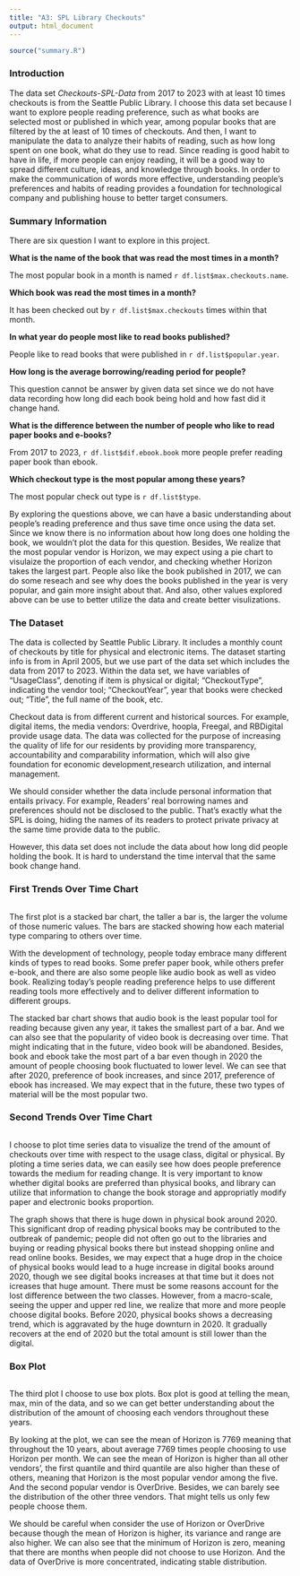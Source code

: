 ```yaml
---
title: "A3: SPL Library Checkouts"
output: html_document
---
```


```r
source("summary.R")
```

### Introduction

The data set *Checkouts-SPL-Data* from 2017 to 2023 with at least 10 times checkouts is from the Seattle Public Library. I choose this data set because I want to explore people reading preference, such as what books are selected most or published in which year, among popular books that are filtered by the at least of 10 times of checkouts. And then, I want to manipulate the data to analyze their habits of reading, such as how long spent on one book, what do they use to read. Since reading is good habit to have in life, if more people can enjoy reading, it will be a good way to spread different culture, ideas, and knowledge through books. In order to make the communication of words more effective, understanding people's preferences and habits of reading provides a foundation for technological company and publishing house to better target consumers.

### Summary Information

There are six question I want to explore in this project.

**What is the name of the book that was read the most times in a month?**

The most popular book in a month is named `r df.list$max.checkouts.name`.

**Which book was read the most times in a month?**

It has been checked out by `r df.list$max.checkouts` times within that month.

**In what year do people most like to read books published?**

People like to read books that were published in `r df.list$popular.year`.

**How long is the average borrowing/reading period for people?**

This question cannot be answer by given data set since we do not have data recording how long did each book being hold and how fast did it change hand.

**What is the difference between the number of people who like to read paper books and e-books?**

From 2017 to 2023, `r df.list$dif.ebook.book` more people prefer reading paper book than ebook.

**Which checkout type is the most popular among these years?**

The most popular check out type is `r df.list$type`.

By exploring the questions above, we can have a basic understanding about people's reading preference and thus save time once using the data set. Since we know there is no information about how long does one holding the book, we wouldn't plot the data for this question. Besides, We realize that the most popular vendor is Horizon, we may expect using a pie chart to visulaize the proportion of each vendor, and checking whether Horizon takes the largest part. People also like the book published in 2017, we can do some reseach and see why does the books published in the year is very popular, and gain more insight about that. And also, other values explored above can be use to better utilize the data and create better visulizations.

### The Dataset

The data is collected by Seattle Public Library. It includes a monthly count of checkouts by title for physical and electronic items. The dataset starting info is from in April 2005, but we use part of the data set which includes the data from 2017 to 2023. Within the data set, we have variables of "UsageClass", denoting if item is physical or digital; "CheckoutType", indicating the vendor tool; "CheckoutYear", year that books were checked out; "Title", the full name of the book, etc.

Checkout data is from different current and historical sources. For example, digital items, the media vendors: Overdrive, hoopla, Freegal, and RBDigital provide usage data. The data was collected for the purpose of increasing the quality of life for our residents by providing more transparency, accountability and comparability information, which will also give foundation for economic development,research utilization, and internal management.

We should consider whether the data include personal information that entails privacy. For example, Readers' real borrowing names and preferences should not be disclosed to the public. That's exactly what the SPL is doing, hiding the names of its readers to protect private privacy at the same time provide data to the public.

However, this data set does not include the data about how long did people holding the book. It is hard to understand the time interval that the same book change hand.

### First Trends Over Time Chart

```r
```

The first plot is a stacked bar chart, the taller a bar is, the larger the volume of those numeric values. The bars are stacked showing how each material type comparing to others over time. 

With the development of technology, people today embrace many different kinds of types to read books. Some prefer paper book, while others prefer e-book, and there are also some people like audio book as well as video book. Realizing today's people reading preference helps to use different reading tools more effectively and to deliver different information to different groups.

The stacked bar chart shows that audio book is the least popular tool for reading because given any year, it takes the smallest part of a bar. And we can also see that the popularity of video book is decreasing over time. That might indicating that in the future, video book will be abandoned. Besides, book and ebook take the most part of a bar even though in 2020 the amount of people choosing book fluctuated to lower level. We can see that after 2020, preference of book increases, and since 2017, preference of ebook has increased. We may expect that in the future, these two types of material will be the most popular two.

### Second Trends Over Time Chart

```r
```

I choose to plot time series data to visualize the trend of the amount of checkouts over time with respect to the usage class, digital or physical. By ploting a time series data, we can easily see how does people preference towards the medium for reading change. It is very important to know whether digital books are preferred than physical books, and library can utilize that information to change the book storage and appropriatly modify paper and electronic books proportion.

The graph shows that there is huge down in physical book around 2020. This significant drop of reading physical books may be contributed to the outbreak of pandemic; people did not often go out to the libraries and buying or reading physical books there but instead shopping online and read online books. Besides, we may expect that a huge drop in the choice of physical books would lead to a huge increase in digital books around 2020, though we see digital books increases at that time but it does not icreases that huge amount. There must be some reasons account for the lost difference between the two classes. However, from a macro-scale, seeing the upper and upper red line, we realize that more and more people choose digital books. Before 2020, physical books shows a decreasing trend, which is aggravated by the huge downturn in 2020. It gradually recovers at the end of 2020 but the total amount is still lower than the digital.

### Box Plot

```r
```

The third plot I choose to use box plots. Box plot is good at telling the mean, max, min of the data, and so we can get better understanding about the distribution of the amount of choosing each vendors throughout these years. 

By looking at the plot, we can see the mean of Horizon is 7769 meaning that throughout the 10 years, about average 7769 times people choosing to use Horizon per month. We can see the mean of Horizon is higher than all other vendors', the first quantile and third quantile are also higher than these of others, meaning that Horizon is the most popular vendor among the five. And the second popular vendor is OverDrive. Besides, we can barely see the distribution of the other three vendors. That might tells us only few people choose them. 

We should be careful when consider the use of Horizon or OverDrive because though the mean of Horizon is higher, its variance and range are also higher. We can also see that the minimum of Horizon is zero, meaning that there are months when people did not choose to use Horizon. And the data of OverDrive is more concentrated, indicating stable distribution. 
